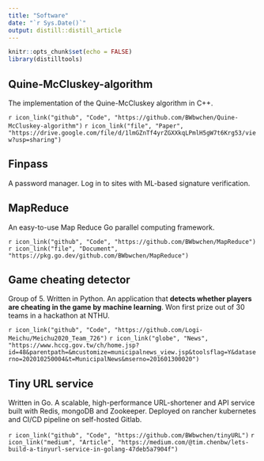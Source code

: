 ```yaml
---
title: "Software"
date: "`r Sys.Date()`"
output: distill::distill_article
---
```


```r
knitr::opts_chunk$set(echo = FALSE)
library(distilltools)
```

## Quine-McCluskey-algorithm
The implementation of the Quine-McCluskey algorithm in C++.

`r icon_link("github", "Code", "https://github.com/BWbwchen/Quine-McCluskey-algorithm")`
`r icon_link("file", "Paper", "https://drive.google.com/file/d/1lmGZnTf4yrZGXXkqLPmlH5gW7t6Krg53/view?usp=sharing")`

## Finpass
A password manager. Log in to sites with ML-based signature verification.

## MapReduce
An easy-to-use Map Reduce Go parallel computing framework.

`r icon_link("github", "Code", "https://github.com/BWbwchen/MapReduce")`
`r icon_link("file", "Document", "https://pkg.go.dev/github.com/BWbwchen/MapReduce")`


## Game cheating detector
Group of 5. Written in Python. An application that **detects whether players are cheating in the game by machine learning**. Won first prize out of 30 teams in a hackathon at NTHU.

`r icon_link("github", "Code", "https://github.com/Logi-Meichu/Meichu2020_Team_726")`
`r icon_link("globe", "News", "https://www.hccg.gov.tw/ch/home.jsp?id=48&parentpath=&mcustomize=municipalnews_view.jsp&toolsflag=Y&dataserno=202010250004&t=MunicipalNews&mserno=201601300020")`

## Tiny URL service
Written in Go. A scalable, high-performance URL-shortener and API service built with Redis, mongoDB and Zookeeper. Deployed on rancher kubernetes and CI/CD pipeline on self-hosted Gitlab.

`r icon_link("github", "Code", "https://github.com/BWbwchen/tinyURL")`
`r icon_link("medium", "Article", "https://medium.com/@tim.chenbw/lets-build-a-tinyurl-service-in-golang-47deb5a7904f")`


